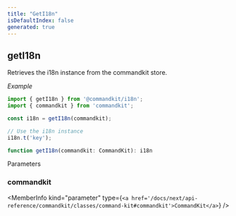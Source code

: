 ```yaml
---
title: "GetI18n"
isDefaultIndex: false
generated: true
---
```



<!-- This file was generated from the CommandKit source. Do not modify. Instead, re-run the "docgen" script -->


## getI18n

<GenerationInfo sourceFile="packages/i18n/src/i18n.ts" sourceLine="119" packageName="@commandkit/i18n" />

Retrieves the i18n instance from the commandkit store.



*Example*

```ts
import { getI18n } from '@commandkit/i18n';
import { commandkit } from 'commandkit';

const i18n = getI18n(commandkit);

// Use the i18n instance
i18n.t('key');
```

```ts title="Signature"
function getI18n(commandkit: CommandKit): i18n
```
Parameters

### commandkit

<MemberInfo kind="parameter" type={`<a href='/docs/next/api-reference/commandkit/classes/command-kit#commandkit'>CommandKit</a>`} />

